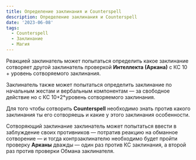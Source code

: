 ```yaml
---
title: Определение заклинания и Counterspell
description: Определение заклинания и Counterspell
date: '2023-06-08'
tags:
  - Counterspell
  - Заклинание
  - Магия
---
```


Реакцией заклинатель может попытаться определить какое заклинание сотворяет другой заклинатель проверкой **Интеллекта (Аркана)** с КС 10 + уровень сотворяемого заклинания.

Заклинатель также может попытаться определить заклинание по начальным жестам и вербальным компонентам — за свободное действие но с КС 10+2\*уровень сотворяемого заклинания.

Для того чтобы сотворить **Counterspell** необходимо знать против какого заклинания ты его сотворяешь и какие у этого заклинания особенности.

Сотворяющий заклинание заклинатель может попытаться ввести в заблуждение своих противников — потратив реакцию на обманное сотворение — и тогда контрзаклинателю необходимо будет пройти проверку **Арканы** дважды — один раз против КС заклинания, а второй раз против проверки Обмана заклинателя.
